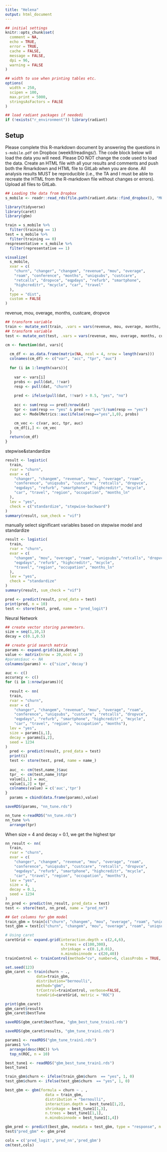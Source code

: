 ```yaml
---
title: "Helena"
output: html_document
---
```


```r
## initial settings
knitr::opts_chunk$set(
  comment = NA,
  echo = TRUE,
  error = TRUE,
  cache = FALSE,
  message = FALSE,
  dpi = 96,
  warning = FALSE
)

## width to use when printing tables etc.
options(
  width = 250,
  scipen = 100,
  max.print = 5000,
  stringsAsFactors = FALSE
)

## load radiant packages if neededi
if (!exists("r_environment")) library(radiant)
```

<style>
.table {
  width: auto;
}
ul, ol {
  padding-left: 18px;
}
pre, code, pre code {
  overflow: auto;
  white-space: pre;
  word-wrap: normal;
  background-color: #ffffff;
}
</style>

## Setup

Please complete this R-markdown document by answering the questions in `s-mobile.pdf` on Dropbox (week9/readings/). The code block below will load the data you will need. Please DO NOT change the code used to load the data. Create an HTML file with all your results and comments and push both the Rmarkdown and HTML file to GitLab when you are done. All analysis results MUST be reproducible (i.e., the TA and I must be able to recreate the HTML from the R-markdown file without changes or errors). Upload all files to GitLab.

```r
## Loading the data from Dropbox
s_mobile <- readr::read_rds(file.path(radiant.data::find_dropbox(), "MGTA455-2019/data/s_mobile.rds"))
```

```r
library(tidyverse)
library(caret)
library(gbm)
```


```r
train = s_mobile %>%
  filter(training == 1)
test = s_mobile %>%
  filter(training == 0)
respresentative = s_mobile %>%
  filter(representative == 1)
```

```r
visualize(
  s_mobile, 
  xvar = c(
    "churn", "changer", "changem", "revenue", "mou", "overage", 
    "roam", "conference", "months", "uniqsubs", "custcare", 
    "retcalls", "dropvce", "eqpdays", "refurb", "smartphone", 
    "highcreditr", "mcycle", "car", "travel"
  ), 
  type = "dist", 
  custom = FALSE
)
```

revenue, mou, overage, months, custcare, dropvce

```r
## transform variable
train <- mutate_ext(train, .vars = vars(revenue, mou, overage, months, custcare, dropvce), .funs = funs(log), .ext = "_ln")
## transform variable
test <- mutate_ext(test, .vars = vars(revenue, mou, overage, months, custcare, dropvce), .funs = funs(log), .ext = "_ln")
```

```r
cm <- function(dat, vars){
  
  cm_df <- as.data.frame(matrix(NA, ncol = 4, nrow = length(vars)))
  colnames(cm_df) <- c("var", "acc", "tpr", "auc")
  
  for (i in 1:length(vars)){
    
    var <- vars[i]
    probs <- pull(dat, !!var)
    resp <- pull(dat, "churn")
    
    pred <- ifelse(pull(dat, !!var) > 0.5, "yes", "no")
    
    acc <- sum(resp == pred)/nrow(dat)
    tpr <- sum(resp == "yes" & pred == "yes")/sum(resp == "yes")
    auc <- ModelMetrics::auc(ifelse(resp=="yes",1,0), probs)

    cm_vec <- c(var, acc, tpr, auc)
    cm_df[i,] <- cm_vec
  }
  return(cm_df)
}

```

stepwise&standardize
```r
result <- logistic(
  train, 
  rvar = "churn", 
  evar = c(
    "changer", "changem", "revenue", "mou", "overage", "roam", 
    "conference", "uniqsubs", "custcare", "retcalls", "dropvce", 
    "eqpdays", "refurb", "smartphone", "highcreditr", "mcycle", 
    "car", "travel", "region", "occupation", "months_ln"
  ), 
  lev = "yes", 
  check = c("standardize", "stepwise-backward")
)
summary(result, sum_check = "vif")
```
manually select significant variables based on stepwise model and standardize
```r
result <- logistic(
  train, 
  rvar = "churn", 
  evar = c(
    "changem", "mou", "overage", "roam", "uniqsubs","retcalls", "dropvce", 
    "eqpdays", "refurb", "highcreditr", "mcycle", 
    "travel", "region", "occupation", "months_ln"
  ), 
  lev = "yes", 
  check = "standardize"
)
summary(result, sum_check = "vif")
```

```r
pred <- predict(result, pred_data = test)
print(pred, n = 10)
test <- store(test, pred, name = "pred_logit")
```

Neural Network
```r
## create vector storing paremeters. 
size = seq(1,10,1)
decay = c(0.1,0.5)

## create grid search matrix
params <- expand.grid(size,decay)
value <- matrix(nrow = 20,ncol = 2)
#params$auc <- NA
colnames(params) <- c("size",'decay')

auc <- c()
accuracy <- c()
for (i in 1:nrow(params)){
 
  result <- nn(
  train, 
  rvar = "churn", 
  evar = c(
    "changer", "changem", "revenue", "mou", "overage", "roam", 
    "conference", "uniqsubs", "custcare", "retcalls", "dropvce", 
    "eqpdays", "refurb", "smartphone", "highcreditr", "mcycle", 
    "car", "travel", "region", "occupation", "months"), 
  lev = "yes", 
  size = params[i,1], 
  decay = params[i,2], 
  seed = 1234
)
  pred <- predict(result, pred_data = test)
  print(i)
  test <- store(test, pred, name = name_)
  
  auc_ <- cm(test,name_)$auc
  tpr_ <- cm(test,name_)$tpr
  value[i,1] = auc_
  value[i,2] = tpr_
  colnames(value) = c('auc','tpr')
}
  params = cbind(data.frame(params),value)

saveRDS(params, "nn_tune.rds")

```

```r
nn_tune <-readRDS("nn_tune.rds")
nn_tune %>% 
  arrange(tpr)
```
When size = 4 and decay = 0.1, we get the highest tpr
```r
nn_result <- nn(
  train, 
  rvar = "churn", 
  evar = c(
    "changer", "changem", "revenue", "mou", "overage", "roam", 
    "conference", "uniqsubs", "custcare", "retcalls", "dropvce", 
    "eqpdays", "refurb", "smartphone", "highcreditr", "mcycle", 
    "car", "travel", "region", "occupation", "months"),  
  lev = "yes", 
  size = 4, 
  decay = 0.1, 
  seed = 1234
)
nn_pred <- predict(nn_result, pred_data = test)
test <- store(test, nn_pred, name = "pred_nn")
```



```r
## Get columns for gbm model
train_gbm = train[c("churn", "changem", "mou", "overage", "roam", "uniqsubs", "retcalls", "dropvce", "eqpdays", "refurb", "highcreditr", "mcycle", "travel", "region", "occupation", "months")]
test_gbm = test[c("churn", "changem", "mou", "overage", "roam", "uniqsubs", "retcalls", "dropvce", "eqpdays", "refurb", "highcreditr", "mcycle", "travel", "region", "occupation", "months")]
```


```r
# Using caret
caretGrid <- expand.grid(interaction.depth = c(2,4,6), 
                         n.trees = c(100,300),
                         shrinkage = c(0.1,0.01),
                         n.minobsinnode = c(20,40))
trainControl <- trainControl(method="cv", number=6, classProbs = TRUE, summaryFunction = twoClassSummary)

set.seed(123)
gbm_caret <- train(churn ~ ., 
              data=train_gbm, 
              distribution="bernoulli", 
              method="gbm",
              trControl=trainControl, verbose=FALSE,
              tuneGrid=caretGrid, metric = "ROC")

print(gbm_caret)
gbm_caret$results
gbm_caret$bestTune

saveRDS(gbm_caret$bestTune, "gbm_best_tune_train1.rds")

saveRDS(gbm_caret$results, "gbm_tune_train1.rds")
```

```r
params1 <- readRDS("gbm_tune_train1.rds")
params1 %>% 
  arrange(desc(ROC)) %>% 
  top_n(ROC, n = 10)

best_tune1 <- readRDS("gbm_best_tune_train1.rds")
best_tune1
```

```r
train_gbm$churn <- ifelse(train_gbm$churn  == "yes", 1, 0)
test_gbm$churn <- ifelse(test_gbm$churn  == "yes", 1, 0)

best_gbm <- gbm(formula = churn ~ . , 
                  data = train_gbm, 
                  distribution = "bernoulli", 
                  interaction.depth = best_tune1[1,2],
                  shrinkage = best_tune1[1,3],
                  n.trees = best_tune1[1,1],
                  n.minobsinnode = best_tune1[1,4])

gbm_pred <- predict(best_gbm, newdata = test_gbm, type = "response", n.trees = best_tune1[1,1])
test$"pred_gbm" <- gbm_pred
```

```r
cols = c('pred_logit','pred_nn','pred_gbm')
cm(test,cols)
```
